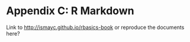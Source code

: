 # Appendix C: R Markdown {#appendix3}

Link to <http://ismayc.github.io/rbasics-book> or reproduce the documents here?